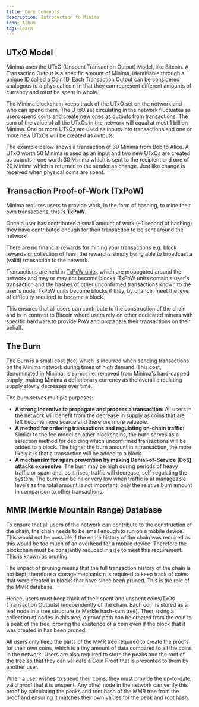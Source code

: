 ---
title: Core Concepts
description: Introduction to Minima
icon: Album
tag: learn
---

## UTxO Model 

Minima uses the UTxO (Unspent Transaction Output) Model, like Bitcoin. A Transaction Output is a specific amount of Minima, identifiable through a unique ID called a Coin ID. Each Transaction Output can be considered analogous to a physical coin in that they can represent different amounts of currency and must be spent in whole.

The Minima blockchain keeps track of the UTxO set on the network and who can spend them. The UTxO set circulating in the network fluctuates as users spend coins and create new ones as outputs from transactions. The sum of the value of all the UTxOs in the network will equal at most 1 billion Minima. One or more UTxOs are used as inputs into transactions and one or more new UTxOs will be created as outputs.

The example below shows a transaction of 30 Minima from Bob to Alice. A UTxO worth 50 Minima is used as an input and two new UTxOs are created as outputs - one worth 30 Minima which is sent to the recipient and one of 20 Minima which is returned to the sender as change. Just like change is received when physical coins are spent.

<ThemeAwareSVG
  src="/img/learn/coreConceptsLm.svg"
  width={500}
  height={500}
  alt="core concepts"
/>

## Transaction Proof-of-Work (TxPoW)

Minima requires users to provide work, in the form of hashing, to mine their own transactions, this is **TxPoW**.

Once a user has contributed a small amount of work (~1 second of hashing) they have contributed enough for their transaction to be sent around the network.

<Callout title="Info">
  There are no financial rewards for mining your transactions e.g. block rewards
  or collection of fees, the reward is simply being able to broadcast a (valid)
  transaction to the network.
</Callout>

Transactions are held in [TxPoW units](txpow), which are propagated around the network and may or may not become blocks. TxPoW units contain a user&apos;s transaction and the hashes of other unconfirmed transactions known to the user&apos;s node. TxPoW units become blocks if they, by chance, meet the level of difficulty required to become a block.

This ensures that all users can contribute to the construction of the chain and is in contrast to Bitcoin where users rely on other dedicated miners with specific hardware to provide PoW and propagate their transactions on their behalf.

## The Burn

The Burn is a small cost (fee) which is incurred when sending transactions on the Minima network during times of high demand. This cost, denominated in Minima, is `burned` i.e. removed from Minima's hard-capped supply, making Minima a deflationary currency as the overall circulating supply slowly decreases over time.

The burn serves multiple purposes:

- **A strong incentive to propagate and process a transaction**: All users in the network will benefit from the decrease in supply as coins that are left become more scarce and therefore more valuable.
- **A method for ordering transactions and regulating on-chain traffic**: Similar to the fee model on other blockchains, the burn serves as a selection method for deciding which unconfirmed transactions will be added to a block. The higher the burn amount in a transaction, the more likely it is that a transaction will be added to a block.
- **A mechanism for spam prevention by making Denial-of-Service (DoS) attacks expensive**: The burn may be high during periods of heavy traffic or spam and, as it rises, traffic will decrease, self-regulating the system. The burn can be nil or very low when traffic is at manageable levels as the total amount is not important, only the relative burn amount in comparison to other transactions.

## MMR (Merkle Mountain Range) Database

To ensure that all users of the network can contribute to the construction of the chain, the chain needs to be small enough to run on a mobile device. This would not be possible if the entire history of the chain was required as this would be too much of an overhead for a mobile device. Therefore the blockchain must be constantly reduced in size to meet this requirement. This is known as pruning.

The impact of pruning means that the full transaction history of the chain is not kept, therefore a storage mechanism is required to keep track of coins that were created in blocks that have since been pruned. This is the role of the MMR database.

Hence, users must keep track of their spent and unspent coins/TxOs (Transaction Outputs) independently of the chain. Each coin is stored as a leaf node in a tree structure (a Merkle hash-sum tree). Then, using a collection of nodes in this tree, a proof path can be created from the coin to a peak of the tree, proving the existence of a coin even if the block that it was created in has been pruned.

All users only keep the parts of the MMR tree required to create the proofs for their own coins, which is a tiny amount of data compared to all the coins in the network. Users are also required to store the peaks and the root of the tree so that they can validate a Coin Proof that is presented to them by another user.

When a user wishes to spend their coins, they must provide the up-to-date, valid proof that it is unspent. Any other node in the network can verify this proof by calculating the peaks and root hash of the MMR tree from the proof and ensuring it matches their own values for the peak and root hash.
